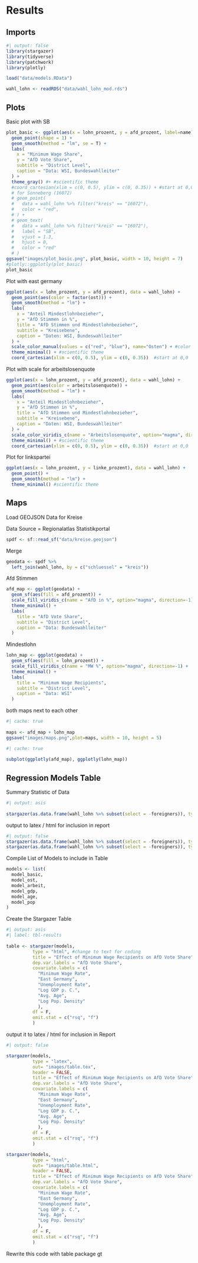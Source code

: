 # Results

## Imports


```r
#| output: false
library(stargazer)
library(tidyverse)
library(patchwork)
library(plotly)
```

```r
load("data/models.RData")
```

```r
wahl_lohn <- readRDS("data/wahl_lohn_mod.rds")
```

## Plots

Basic plot with SB

```r
plot_basic <- ggplot(aes(x = lohn_prozent, y = afd_prozent, label=name), data = wahl_lohn) +
  geom_point(shape = 1) +
  geom_smooth(method = "lm", se = T) +
  labs(
    x = "Minimum Wage Share",
    y = "AfD Vote Share",
    subtitle = "District Level",
    caption = "Data: WSI, Bundeswahlleiter"
  ) +
  theme_gray() #+ #scientific theme
  #coord_cartesian(xlim = c(0, 0.5), ylim = c(0, 0.35)) + #start at 0,0
  # for Sonneberg (16072)
  # geom_point(
  #   data = wahl_lohn %>% filter("kreis" == "16072"),
  #   color = "red",
  # ) + 
  # geom_text(
  #   data = wahl_lohn %>% filter("kreis" == "16072"),
  #   label = "SB",
  #   vjust = 1.3,
  #   hjust = 0,
  #   color = "red"
  # )
ggsave("images/plot_basic.png", plot_basic, width = 10, height = 7)
#plotly::ggplotly(plot_basic)
plot_basic
```

Plot with east germany

```r
 
ggplot(aes(x = lohn_prozent, y = afd_prozent), data = wahl_lohn) +
  geom_point(aes(color = factor(ost))) +
  geom_smooth(method = "lm") +
  labs(
    x = "Anteil Mindestlohnbezieher",
    y = "AfD Stimmen in %",
    title = "AfD Stimmen und Mindestlohnbezieher",
    subtitle = "Kreisebene",
    caption = "Daten: WSI, Bundeswahlleiter"
  ) +
  scale_color_manual(values = c("red", "blue"), name="Osten") + #color of points
  theme_minimal() + #scientific theme
  coord_cartesian(xlim = c(0, 0.5), ylim = c(0, 0.35))  #start at 0,0
```

Plot with scale for arbeitslosenquote

```r
 
ggplot(aes(x = lohn_prozent, y = afd_prozent), data = wahl_lohn) +
  geom_point(aes(color = arbeitslosenquote)) +
  geom_smooth(method = "lm") +
  labs(
    x = "Anteil Mindestlohnbezieher",
    y = "AfD Stimmen in %",
    title = "AfD Stimmen und Mindestlohnbezieher",
    subtitle = "Kreisebene",
    caption = "Daten: WSI, Bundeswahlleiter"
  ) +
  scale_color_viridis_c(name = "Arbeitslosenquote", option="magma", direction=-1) + #color of points
  theme_minimal() + #scientific theme
  coord_cartesian(xlim = c(0, 0.5), ylim = c(0, 0.35))  #start at 0,0
```

Plot for linkspartei

```r
 
ggplot(aes(x = lohn_prozent, y = linke_prozent), data = wahl_lohn) +
  geom_point() +
  geom_smooth(method = "lm") +
  theme_minimal() #scientific theme
```

## Maps

Load GEOJSON Data for Kreise

Data Source = Regionalatlas Statistikportal

```r
 
spdf <- sf::read_sf("data/kreise.geojson")
```

Merge

```r
 
geodata <- spdf %>% 
  left_join(wahl_lohn, by = c("schluessel" = "kreis"))
```

Afd Stimmen

```r
 
afd_map <- ggplot(geodata) +
  geom_sf(aes(fill = afd_prozent)) +
  scale_fill_viridis_c(name = "AfD in %", option="magma", direction=-1) +
  theme_minimal() +
  labs(
    title = "AfD Vote Share",
    subtitle = "District Level",
    caption = "Data: Bundeswahlleiter"
  )
```

Mindestlohn

```r
 
lohn_map <- ggplot(geodata) +
  geom_sf(aes(fill = lohn_prozent)) +
  scale_fill_viridis_c(name = "MW %", option="magma", direction=-1) +
  theme_minimal() +
  labs(
    title = "Minimum Wage Recipients",
    subtitle = "District Level",
    caption = "Data: WSI"
  )
```

both maps next to each other

```r
#| cache: true
 
maps <- afd_map + lohn_map
ggsave("images/maps.png",plot=maps, width = 10, height = 5)
```

```r
#| cache: true
 
subplot(ggplotly(afd_map), ggplotly(lohn_map))
```

## Regression Models Table

Summary Statistic of Data

```r
#| output: asis
 
stargazer(as.data.frame(wahl_lohn %>% subset(select = -foreigners)), type="html")
```

output to latex / html for inclusion in report
```r
#| output: false
stargazer(as.data.frame(wahl_lohn %>% subset(select = -foreigners)), type="latex", out="images/summary_table.tex", header = FALSE)
stargazer(as.data.frame(wahl_lohn %>% subset(select = -foreigners)), type="html", out="images/summary_table.html", header = FALSE)
```


Compile List of Models to include in Table

```r
models <- list(
  model_basic,
  model_ost,
  model_arbeit,
  model_gdp,
  model_age,
  model_pop
)
```

Create the Stargazer Table

```r
#| output: asis
#| label: tbl-results
 
table <- stargazer(models, 
          type = "html", #change to text for coding
          title = "Effect of Minimum Wage Recipients on AfD Vote Share",
          dep.var.labels = "AfD Vote Share",
          covariate.labels = c(
            "Minimum Wage Rate", 
            "East Germany",
            "Unemployment Rate", 
            "Log GDP p. C.", 
            "Avg. Age", 
            "Log Pop. Density"
            ),
          df = F,
          omit.stat = c("rsq", "f")
          )
```

output it to latex / html for inclusion in Report
```r
#| output: false

stargazer(models, 
          type = "latex",
          out= "images/table.tex",
          header = FALSE,
          title = "Effect of Minimum Wage Recipients on AfD Vote Share",
          dep.var.labels = "AfD Vote Share",
          covariate.labels = c(
            "Minimum Wage Rate", 
            "East Germany",
            "Unemployment Rate", 
            "Log GDP p. C.", 
            "Avg. Age", 
            "Log Pop. Density"
            ),
          df = F,
          omit.stat = c("rsq", "f")
          )

stargazer(models, 
          type = "html",
          out= "images/table.html",
          header = FALSE,
          title = "Effect of Minimum Wage Recipients on AfD Vote Share",
          dep.var.labels = "AfD Vote Share",
          covariate.labels = c(
            "Minimum Wage Rate", 
            "East Germany",
            "Unemployment Rate", 
            "Log GDP p. C.", 
            "Avg. Age", 
            "Log Pop. Density"
            ),
          df = F,
          omit.stat = c("rsq", "f")
          )
```

Rewrite this code with table package gt

